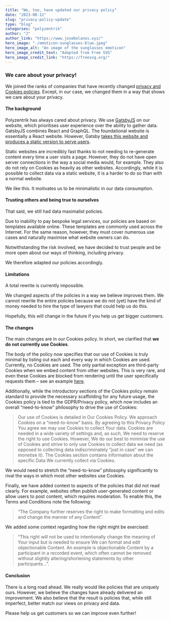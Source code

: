 ```yaml
---
title: "We, too, have updated our privacy policy"
date: "2023-08-12"
slug: "privacy-policy-update"
type: "blog"
categories: "polyzentrik"
author: "J"
author_link: "https://www.josebolanos.xyz/"
hero_image: "./emoticon-sunglasses-blue.jpeg"
hero_image_alt: "An image of the sunglasses emoticon"
hero_image_credit_text: "Adapted from Free SVG"
hero_image_credit_link: "https://freesvg.org/"
---
```

### We care about your privacy! 
We joined the ranks of companies that have recently changed [privacy and Cookies policies](/terms-conditions/). Except, in our case, we changed them in a way that shows we care about your privacy.

#### The background
Polyzentrik has always cared about privacy. We use [GatsbyJS](https://www.gatsbyjs.com/) on our website, which prioritises user experience over the ability to gather data. GatsbyJS combines React and GraphQL. The foundational website is essentially a React website. However, Gatsby [takes this website and produces a static version to serve users]( https://www.gatsbyjs.com/docs/glossary/static-site-generator/). 

Static websites are incredibly fast thanks to not needing to re-generate content every time a user visits a page. However, they do not have open server connections in the way a social media would, for example. They also do not rely on Cookies as heavily as other websites. Accordingly, while it is possible to collect data via a static website, it is a harder to do so than with a normal website.  

We like this. It motivates us to be minimalistic in our data consumption.

#### Trusting others and being true to ourselves
That said, we still had data maximalist policies. 

Due to inability to pay bespoke legal services, our policies are based on templates available online. These templates are commonly used across the Internet. For the same reason, however, they must cover numerous use cases and naturally maximise what website owners can do.

Notwithstanding the risk involved, we have decided to trust people and be more open about our ways of thinking, including privacy. 

We therefore adapted our policies accordingly. 

#### Limitations
A total rewrite is currently impossible. 

We changed aspects of the policies in a way we believe improves them. We cannot rewrite the entire policies because we do not (yet) have the kind of money needed to hire the type of lawyers that could help us do this.

Hopefully, this will change in the future if you help us get bigger customers.

#### The changes
The main changes are in our Cookies policy. In short, we clarified that **we do not currently use Cookies**. 

The body of the policy now specifies that our use of Cookies is truly minimal by listing out each and every way in which Cookies are used. Currently, no Cookies are used. The only partial exception are third-party Cookies when we embed content from other websites. This is very rare, and even these Cookies are blocked from rendering until the user specifically requests them – see an example [here](/blog/transcriptions-accuracy-example/).

Additionally, while the introductory sections of the Cookies policy remain standard to provide the necessary scaffolding for any future usage, the Cookies policy is tied to the GDPR/Privacy policy, which now includes an overall “need-to-know” philosophy to drive the use of Cookies:  

> Our use of Cookies is detailed in Our Cookies Policy. We approach Cookies on a “need-to-know” basis. By agreeing to this Privacy Policy You agree we may use Cookies to collect Your data. Cookies are needed in a wide variety of settings and, as such, We need to reserve the right to use Cookies. However, We do our best to minimise the use of Cookies and strive to only use Cookies to collect data we need (as opposed to collecting data indiscriminately “just in case” we can monetise it). The Cookies section contains information about the specific Data We currently collect via Cookies.

We would need to stretch the “need-to-know” philosophy significantly to rival the ways in which most other websites use Cookies. 

Finally, we have added context to aspects of the policies that did not read clearly. For example, websites often publish user-generated content or allow users to post content, which requires moderation. To enable this, the Terms and Conditions note the following: 

> “The Company further reserves the right to make formatting and edits and change the manner of any Content”. 

We added some context regarding how the right might be exercised: 

> “This right will not be used to intentionally change the meaning of Your input but is needed to ensure We can format and edit objectionable Content. An example is objectionable Content by a participant in a recorded event, which often cannot be removed without slightly altering/shortening statements by other participants…”.

#### Conclusion
There is a long road ahead. We really would like policies that are uniquely ours. However, we believe the changes have already delivered an improvement. We also believe that the result is policies that, while still imperfect, better match our views on privacy and data.

Please help us get customers so we can improve even further!

